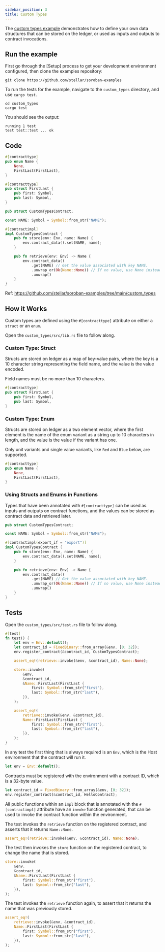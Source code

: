 ```yaml
---
sidebar_position: 3
title: Custom Types
---
```


The [custom types example] demonstrates how to define your own data structures
that can be stored on the ledger, or used as inputs and outputs to contract
invocations.

[custom types example]: https://github.com/stellar/soroban-examples/tree/main/custom_types

## Run the example

First go through the [Setup] process to get your development environment
configured, then clone the examples repository:

```
git clone https://github.com/stellar/soroban-examples
```

To run the tests for the example, navigate to the `custom_types` directory, and use `cargo test`.

```
cd custom_types
cargo test
```

You should see the output:

```
running 1 test
test test::test ... ok
```

## Code

```rust
#[contracttype]
pub enum Name {
    None,
    FirstLast(FirstLast),
}

#[contracttype]
pub struct FirstLast {
    pub first: Symbol,
    pub last: Symbol,
}

pub struct CustomTypesContract;

const NAME: Symbol = Symbol::from_str("NAME");

#[contractimpl]
impl CustomTypesContract {
    pub fn store(env: Env, name: Name) {
        env.contract_data().set(NAME, name);
    }

    pub fn retrieve(env: Env) -> Name {
        env.contract_data()
            .get(NAME) // Get the value associated with key NAME.
            .unwrap_or(Ok(Name::None)) // If no value, use None instead.
            .unwrap()
    }
}
```

Ref: https://github.com/stellar/soroban-examples/tree/main/custom_types

## How it Works

Custom types are defined using the `#[contracttype]` attribute on either a
`struct` or an `enum`.

Open the `custom_types/src/lib.rs` file to follow along.

### Custom Type: Struct

Structs are stored on ledger as a map of key-value pairs, where the key is a 10
character string representing the field name, and the value is the value
encoded.

Field names must be no more than 10 characters.

```rust
#[contracttype]
pub struct FirstLast {
    pub first: Symbol,
    pub last: Symbol,
}
```

### Custom Type: Enum

Structs are stored on ledger as a two element vector, where the first element is
the name of the enum variant as a string up to 10 characters in length, and the
value is the value if the variant has one.

Only unit variants and single value variants, like `Red` and `Blue` below, are
supported.

```rust
#[contracttype]
pub enum Name {
    None,
    FirstLast(FirstLast),
}
```

### Using Structs and Enums in Functions

Types that have been annotated with `#[contracttype]` can be used as inputs and
outputs on contract functions, and the values can be stored as contract data and
retrieved later.

```rust
pub struct CustomTypesContract;

const NAME: Symbol = Symbol::from_str("NAME");

#[contractimpl(export_if = "export")]
impl CustomTypesContract {
    pub fn store(env: Env, name: Name) {
        env.contract_data().set(NAME, name);
    }

    pub fn retrieve(env: Env) -> Name {
        env.contract_data()
            .get(NAME) // Get the value associated with key NAME.
            .unwrap_or(Ok(Name::None)) // If no value, use None instead.
            .unwrap()
    }
}
```

## Tests

Open the `custom_types/src/test.rs` file to follow along.

```rust
#[test]
fn test() {
    let env = Env::default();
    let contract_id = FixedBinary::from_array(&env, [0; 32]);
    env.register_contract(&contract_id, CustomTypesContract);

    assert_eq!(retrieve::invoke(&env, &contract_id), Name::None);

    store::invoke(
        &env,
        &contract_id,
        &Name::FirstLast(FirstLast {
            first: Symbol::from_str("first"),
            last: Symbol::from_str("last"),
        }),
    );

    assert_eq!(
        retrieve::invoke(&env, &contract_id),
        Name::FirstLast(FirstLast {
            first: Symbol::from_str("first"),
            last: Symbol::from_str("last"),
        }),
    );
}
```

In any test the first thing that is always required is an `Env`, which is the
Host environment that the contract will run it.

```rust
let env = Env::default();
```

Contracts must be registered with the environment with a contract ID, which is a
32-byte value.

```rust
let contract_id = FixedBinary::from_array(&env, [0; 32]);
env.register_contract(&contract_id, HelloContract);
```

All public functions within an `impl` block that is annotated with the
`#[contractimpl]` attribute have an `invoke` function generated, that can be
used to invoke the contract function within the environment.

The test invokes the `retrieve` function on the registered contract, and asserts
that it returns `Name::None`.

```rust
assert_eq!(retrieve::invoke(&env, &contract_id), Name::None);
```

The test then invokes the `store` function on the registered contract, to change
the name that is stored.

```rust
store::invoke(
    &env,
    &contract_id,
    &Name::FirstLast(FirstLast {
        first: Symbol::from_str("first"),
        last: Symbol::from_str("last"),
    }),
);
```

The test invokes the `retrieve` function again, to assert that it returns the
name that was previously stored.

```rust
assert_eq!(
    retrieve::invoke(&env, &contract_id),
    Name::FirstLast(FirstLast {
        first: Symbol::from_str("first"),
        last: Symbol::from_str("last"),
    }),
);
```
